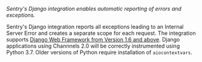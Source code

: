 <Note>
<markdown>

_Sentry's Django integration enables automatic reporting of errors and exceptions._

Sentry's Django integration reports all exceptions leading to an Internal Server Error and creates a separate scope for each request. The integration supports [Django Web Framework from Version 1.6 and above](https://www.djangoproject.com/). Django applications using Channnels 2.0 will be correctly instrumented using Python 3.7. Older versions of Python require installation of `aiocontextvars`.

</markdown>
</Note>
